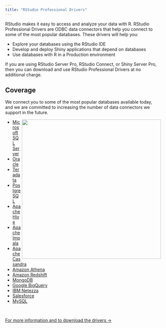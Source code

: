 ```yaml
---
title: "RStudio Professional Drivers"
---
```


RStudio makes it easy to access and analyze your data with R. RStudio Professional Drivers are ODBC data connectors that help you connect to some of the most popular databases. These drivers will help you:

- Explore your databases using the RStudio IDE
- Develop and deploy Shiny applications that depend on databases
- Use databases with R in a Production environment

If you are using RStudio Server Pro, RStudio Connect, or Shiny Server Pro, then you can download and use RStudio Professional Drivers at no additional charge.

## Coverage

We connect you to some of the most popular databases available today, and we are committed to increasing the number of data connectors we support in the future.

<div>
  <img src="/rstudio/databases.png"   align="right" height="450">
</div>

- [Microsoft SQL Server](/databases/microsoft-sql-server)
- [Oracle](/databases/oracle)
- [Teradata](/databases/teradata)
- [PostgreSQL](/databases/postgresql)
- [Apache Hive](/databases/hive)
- [Apache Impala](/databases/impala)
- [Apache Cassandra](/databases/cassandra)
- [Amazon Athena](/databases/athena)
- [Amazon Redshift](/databases/redshift)
- [MongoDB](/databases/mongodb)
- [Google BigQuery](/databases/big-query)
- [IBM Netezza](/databases/netezza)
- [Salesforce](/databases/salesforce)
- [MySQL](/databases/my-sql)

</br>

<p align = "left">
  <a href="https://www.rstudio.com/products/drivers/" class="more" title="Read More...">For more information and to download the drivers &rarr;</a>
</p>


